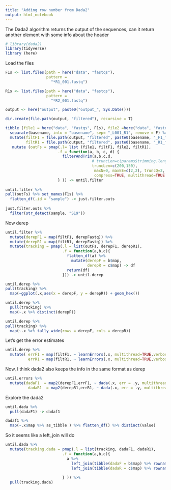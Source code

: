 ```yaml
---
title: "Adding row number from Dada2"
output: html_notebook
---
```


The Dada2 algorithm returns the output of the sequences, can it return another element with some info about the header

```r
# library(dada2)
library(tidyverse)
library (here)
```

Load the files

```r
F1s <- list.files(path = here("data", "fastqs"),
                  pattern = 
                    "*R1_001.fastq")

R1s <- list.files(path = here("data", "fastqs"),
                  pattern = 
                    "*R2_001.fastq")

output <- here("output", paste0("output_", Sys.Date()))

dir.create(file.path(output, "filtered"), recursive = T)

tibble (file1 = here("data", "fastqs", F1s), file2 =here("data", "fastqs", R1s), basename = F1s) %>% 
  separate(basename, into = "basename", sep= "_L001_R1", remove = F) %>% 
  mutate(filtF1 = file.path(output, "filtered", paste0(basename, "_F1_filt.fastq.gz")),
         filtR1 = file.path(output, "filtered", paste0(basename, "_R1_filt.fastq.gz"))) %>% 
   mutate (outFs = pmap(.l= list (file1, filtF1, file2, filtR1),
                       .f = function(a, b, c, d) {
                         filterAndTrim(a,b,c,d,
                                      # truncLen=c(params$trimming.length.Read1,params$trimming.length.Read2),
                                      truncLen=c(200,150),
                                       maxN=0, maxEE=c(2,2), truncQ=2, #rm.phix=TRUE,
                                       compress=TRUE, multithread=TRUE )
                       } )) -> until.filter
  
until.filter %>% 
pull(outFs) %>% set_names(F1s) %>% 
  flatten_df(.id = "sample") -> just.filter.outs
  
just.filter.outs %>% 
  filter(str_detect(sample, "S19"))

```

Now derep

```r
until.filter %>% 
  mutate(derepF1 = map(filtF1, derepFastq)) %>% 
  mutate(derepR1 = map(filtR1, derepFastq)) %>% 
  mutate(tracking = pmap(.l = list(outFs, derepF1, derepR1),
                         .f = function(a,b,c){
                           flatten_df(a) %>% 
                             mutate(derepF = b$map,
                                    derepR = c$map) -> df
                           return(df)
                         })) -> until.derep 

until.derep %>% 
pull(tracking) %>% 
  map(~ggplot(.x,aes(x = derepF, y = derepR)) + geom_hex())

until.derep %>% 
  pull(tracking) %>% 
  map(~.x %>% distinct(derepF))
```


```r
until.derep %>% 
pull(tracking) %>% 
  map(~.x %>% tally_wide(rows = derepF, cols = derepR))

```

Let's get the error estimates

```r
until.derep %>% 
  mutate( errF1 = map(filtF1, ~ learnErrors(.x, multithread=TRUE,verbose = 0)),     # Calculate errors
          errR1 = map(filtR1, ~ learnErrors(.x, multithread=TRUE,verbose = 0))) -> until.errors
```

Now, I think dada2 also keeps the info in the same format as derep

```r
until.errors %>% 
  mutate(dadaF1  = map2(derepF1,errF1, ~ dada(.x, err = .y, multithread = TRUE)),  # dada2
          dadaR1  = map2(derepR1,errR1, ~ dada(.x, err = .y, multithread = TRUE))) -> until.dada
```

Explore the dada2
```r
until.dada %>% 
  pull(dadaF1) -> dadaf1

dadaf1 %>% 
  map(~.x$map %>% as_tibble ) %>% flatten_df() %>% distinct(value)

```

So it seems like a left_join will do

```r
until.dada %>% 
  mutate(tracking.dada = pmap(.l = list(tracking, dadaF1, dadaR1),
                         .f = function(a,b,c){
                           a %>% 
                             left_join(tibble(dadaF = b$map) %>% rownames_to_column("derepF") %>% mutate(derepF = as.numeric(derepF))) %>% 
                             left_join(tibble(dadaR = c$map) %>% rownames_to_column("derepR") %>% mutate(derepR = as.numeric(derepR)))
                           
                         } )) %>% 
  pull(tracking.dada)
```

